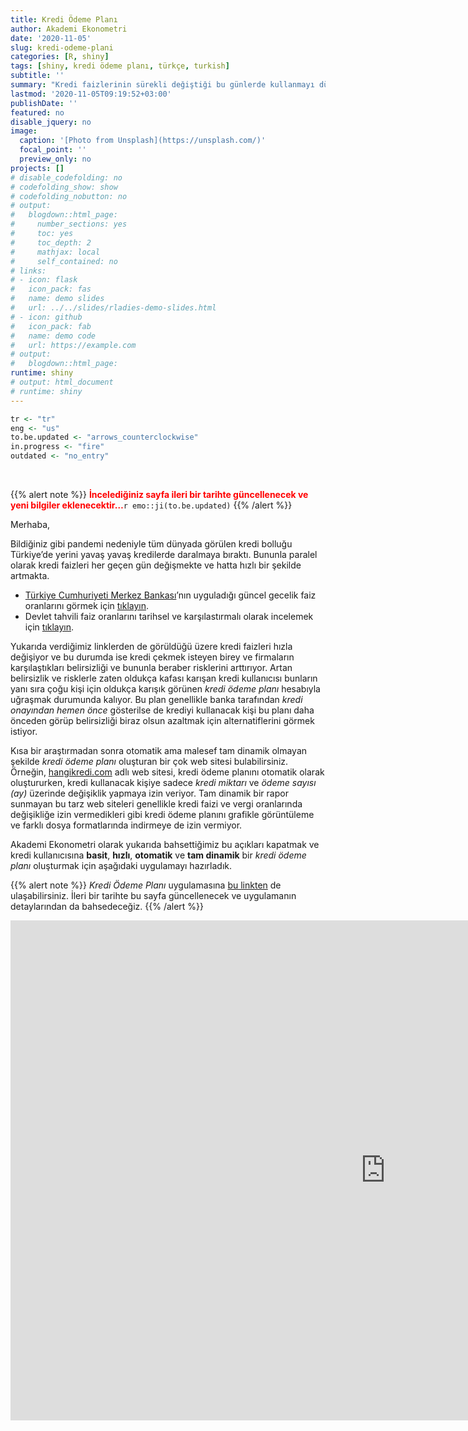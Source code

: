 ```yaml
---
title: Kredi Ödeme Planı
author: Akademi Ekonometri
date: '2020-11-05'
slug: kredi-odeme-plani
categories: [R, shiny]
tags: [shiny, kredi ödeme planı, türkçe, turkish]
subtitle: ''
summary: "Kredi faizlerinin sürekli değiştiği bu günlerde kullanmayı düşündüğünüz krediye ait ödeme planını sizi yormadan ve kafanızı karıştırmadan tüm detaylarıyla gösteren basit, hızlı, otomatik ve en önemlisi tam dinamik bir uygulama hazırladık."
lastmod: '2020-11-05T09:19:52+03:00'
publishDate: ''
featured: no
disable_jquery: no
image:
  caption: '[Photo from Unsplash](https://unsplash.com/)'
  focal_point: ''
  preview_only: no
projects: []
# disable_codefolding: no
# codefolding_show: show
# codefolding_nobutton: no
# output:
#   blogdown::html_page:
#     number_sections: yes
#     toc: yes
#     toc_depth: 2
#     mathjax: local
#     self_contained: no
# links:
# - icon: flask
#   icon_pack: fas
#   name: demo slides
#   url: ../../slides/rladies-demo-slides.html
# - icon: github
#   icon_pack: fab
#   name: demo code
#   url: https://example.com
# output:
#   blogdown::html_page:
runtime: shiny
# output: html_document
# runtime: shiny
---
```


```r
tr <- "tr"
eng <- "us"
to.be.updated <- "arrows_counterclockwise"
in.progress <- "fire"
outdated <- "no_entry"
```

<br>

{{% alert note %}}
<font color="red">**İncelediğiniz sayfa ileri bir tarihte güncellenecek ve yeni bilgiler eklenecektir...**</font>`r emo::ji(to.be.updated)`
{{% /alert %}}

Merhaba,

Bildiğiniz gibi pandemi nedeniyle tüm dünyada görülen kredi bolluğu Türkiye'de yerini yavaş yavaş kredilerde daralmaya bıraktı. Bununla paralel olarak kredi faizleri her geçen gün değişmekte ve hatta hızlı bir şekilde artmakta.  

- [Türkiye Cumhuriyeti Merkez Bankası](https://www.tcmb.gov.tr/)'nın uyguladığı güncel gecelik faiz oranlarını görmek için [tıklayın](https://www.tcmb.gov.tr/wps/wcm/connect/TR/TCMB+TR/Main+Menu/Temel+Faaliyetler/Para+Politikasi/Merkez+Bankasi+Faiz+Oranlari/faiz-oranlari).
- Devlet tahvili faiz oranlarını tarihsel ve karşılastırmalı olarak incelemek için [tıklayın](https://tr.investing.com/rates-bonds/).

Yukarıda verdiğimiz linklerden de görüldüğü üzere kredi faizleri hızla değişiyor ve bu durumda ise kredi çekmek isteyen birey ve firmaların karşılaştıkları belirsizliği ve bununla beraber risklerini arttırıyor. Artan belirsizlik ve risklerle zaten oldukça kafası karışan kredi kullanıcısı bunların yanı sıra çoğu kişi için oldukça karışık görünen *kredi ödeme planı* hesabıyla uğraşmak durumunda kalıyor. Bu plan genellikle banka tarafından *kredi onayından hemen önce* gösterilse de krediyi kullanacak kişi bu planı daha önceden görüp belirsizliği biraz olsun azaltmak için alternatiflerini görmek istiyor.

Kısa bir araştırmadan sonra otomatik ama malesef tam dinamik olmayan şekilde *kredi ödeme planı* oluşturan bir çok web sitesi bulabilirsiniz. Örneğin, [hangikredi.com](https://www.hangikredi.com/kredi/hesaplama-araclari) adlı web sitesi, kredi ödeme planını otomatik olarak oluştururken, kredi kullanacak kişiye sadece *kredi miktarı* ve *ödeme sayısı (ay)* üzerinde değişiklik yapmaya izin veriyor. Tam dinamik bir rapor sunmayan bu tarz web siteleri genellikle kredi faizi ve vergi oranlarında değişikliğe izin vermedikleri gibi kredi ödeme planını grafikle görüntüleme ve farklı dosya formatlarında indirmeye de izin vermiyor.

Akademi Ekonometri olarak yukarıda bahsettiğimiz bu açıkları kapatmak ve kredi kullanıcısına **basit**, **hızlı**, **otomatik** ve **tam dinamik** bir *kredi ödeme planı* oluşturmak için aşağıdaki uygulamayı hazırladık.

{{% alert note %}}
*Kredi Ödeme Planı* uygulamasına [bu linkten](https://akademiekonometri.shinyapps.io/kredi-odeme-plani/) de ulaşabilirsiniz. İleri bir tarihte bu sayfa güncellenecek ve uygulamanın detaylarından da bahsedeceğiz.
{{% /alert %}}

<iframe width="1200" height="800" frameborder="no" src="https://akademiekonometri.shinyapps.io/kredi-odeme-plani/"></iframe>
